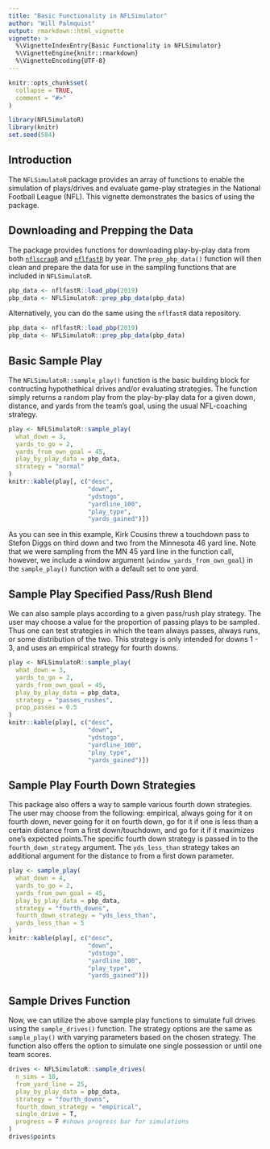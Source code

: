 ```yaml
---
title: "Basic Functionality in NFLSimulator"
author: "Will Palmquist"
output: rmarkdown::html_vignette
vignette: >
  %\VignetteIndexEntry{Basic Functionality in NFLSimulator}
  %\VignetteEngine{knitr::rmarkdown}
  %\VignetteEncoding{UTF-8}
---
```


```r
knitr::opts_chunk$set(
  collapse = TRUE,
  comment = "#>"
)
```

```r
library(NFLSimulatoR)
library(knitr)
set.seed(584)
```

## Introduction

The `NFLSimulatoR` package provides an array of functions to enable the simulation of plays/drives and evaluate game-play strategies in the National Football League (NFL). This vignette demonstrates the basics of using the package. 

## Downloading and Prepping the Data

The package provides functions for downloading play-by-play data from both 
[`nflscrapR`](https://ryurko.github.io/nflscrapR-data/) and [`nflfastR`](https://www.nflfastr.com/index.html) by year. The `prep_pbp_data()` function will then clean and prepare the data for use in the sampling functions that are included in `NFLSimulatoR`.

```r
pbp_data <- nflfastR::load_pbp(2019)
pbp_data <- NFLSimulatoR::prep_pbp_data(pbp_data)
```

Alternatively, you can do the same using the `nflfastR` data repository.

```r
pbp_data <- nflfastR::load_pbp(2019)
pbp_data <- NFLSimulatoR::prep_pbp_data(pbp_data)
```

## Basic Sample Play

The `NFLSimulatoR::sample_play()` function is the basic building block for contructing hypothethical drives and/or evaluating strategies. The function simply returns a random play from the play-by-play data for a given down, distance, and yards from the team's goal, using the usual NFL-coaching strategy.

```r
play <- NFLSimulatoR::sample_play(
  what_down = 3,
  yards_to_go = 2,
  yards_from_own_goal = 45,
  play_by_play_data = pbp_data,
  strategy = "normal"
)
knitr::kable(play[, c("desc",
                      "down",
                      "ydstogo",
                      "yardline_100",
                      "play_type",
                      "yards_gained")])
```

As you can see in this example, Kirk Cousins threw a touchdown pass to Stefon Diggs on third down and two from the Minnesota 46 yard line. Note that we were sampling from the MN 45 yard line in the function call, however, we include a window argument (`window_yards_from_own_goal`) in the `sample_play()` function with a default set to one yard.

## Sample Play Specified Pass/Rush Blend

We can also sample plays according to a given pass/rush play strategy. The user may choose a value for the proportion of passing plays to be sampled. Thus one can test strategies in which the team always passes, always runs, or some distribution of the two. This strategy is only intended for downs 1 - 3, and uses an empirical strategy for fourth downs.

```r
play <- NFLSimulatoR::sample_play(
  what_down = 3,
  yards_to_go = 2,
  yards_from_own_goal = 45,
  play_by_play_data = pbp_data,
  strategy = "passes_rushes",
  prop_passes = 0.5
)
knitr::kable(play[, c("desc",
                      "down",
                      "ydstogo",
                      "yardline_100",
                      "play_type",
                      "yards_gained")])
```

## Sample Play Fourth Down Strategies

This package also offers a way to sample various fourth down strategies. The user may choose from the following: empirical, always going for it on fourth down, never going for it on fourth down, go for it if one is less than a certain distance from a first down/touchdown, and go for it if it maximizes one's expected points.The specific fourth down strategy is passed in to the `fourth_down_strategy` argument. The `yds_less_than` strategy takes an additional argument for the distance to from a first down parameter. 

```r
play <- sample_play(
  what_down = 4,
  yards_to_go = 2,
  yards_from_own_goal = 45,
  play_by_play_data = pbp_data,
  strategy = "fourth_downs",
  fourth_down_strategy = "yds_less_than",
  yards_less_than = 5
)
knitr::kable(play[, c("desc",
                      "down",
                      "ydstogo",
                      "yardline_100",
                      "play_type",
                      "yards_gained")])
```

## Sample Drives Function

Now, we can utilize the above sample play functions to simulate full drives using the `sample_drives()` function. The strategy options are the same as `sample_play()` with varying parameters based on the chosen strategy. The function also offers the option to simulate one single possession or until one team scores.

```r
drives <- NFLSimulatoR::sample_drives(
  n_sims = 10,
  from_yard_line = 25,
  play_by_play_data = pbp_data,
  strategy = "fourth_downs",
  fourth_down_strategy = "empirical",
  single_drive = T,
  progress = F #shows progress bar for simulations
)
drives$points
```


